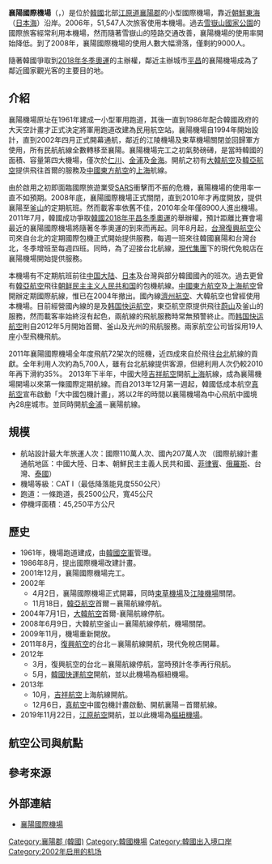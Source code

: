 {{otheruse|subject=位于韩国襄阳郡的机场|other=位于中华人民共和国襄阳市的机场|襄阳刘集机场}}
{{Infobox airport
| name         = 襄陽國際機場<br /><small>Yangyang International Airport</small>
| nativename   = {{lang|ko|양양국제공항}}
| photo        = Yangyang International Airport 20130829.jpg
| photosize    = 250px
| caption      = 
| IATA         = YNY
| ICAO         = RKNY
| type         = 民用
| operator     = {{Link-ko|韓國機場公社|한국공항공사}}
| city-served  = [[江原道_(韓國)|江原道]]
| location     = [[韓國|韓國]][[江原道_(韓國)|江原道]][[襄陽郡_(韓國)|襄陽郡]]
| hub         = 
* [[江原航空|江原航空]]
* [[韓國快運航空|韓國快運航空]]
| opened       = {{start date|2002|4|2}}
| closed       = <!-- {{end date|YYYY|MM|DD}} -->
| elevation-m  = 73
| metric-elev  = yes
| coordinates  = {{Coord|38|03|40|N|128|40|08|E|type:airport_region:KR|display=inline,title}}
| latd  =  38 | latm  = 03 | lats  = 40 | latNS  = N
| longd = 128 | longm = 40 | longs = 08 | longEW = E
| website                = {{URL|http://www.airport.co.kr/yangyang/main.do}}
| pushpin_map            = South Korea
| pushpin_mapsize        = 250
| pushpin_map_caption    = 機場在韓國的位置
| pushpin_label          = YNY/RKNY
| pushpin_label_position = right
| r1-number    = 15/33
| r1-length-m  = 2,500
| r1-surface   = 瀝青
| metric-rwy   = yes
| stat-year    = 2018
| stat1-header = 客運量
| stat1-data   = 37,671 人次
| stat2-header = 貨運量
| stat2-data   = 1.2 公噸
| stat3-header = 起降架次
| stat3-data   = 342 架次
}}

'''襄陽國際機場'''（{{kor|諺=양양국제공항|漢=襄陽國際空港|羅=Yangyang Gukje Gonghang|f=y}}，{{airport codes|YNY|RKNY}}）是位於[[韓國|韓國]]北部[[江原道_(韓國)|江原道]][[襄陽郡_(韩国)|襄陽郡]]的小型國際機場，靠近[[朝鮮東海|朝鮮東海]]（[[日本海|日本海]]）沿岸。2006年，51,547人次旅客使用本機場。過去[[雪嶽山|雪嶽山國家公園]]的國際旅客經常利用本機場，然而隨著雪嶽山的陸路交通改善，襄陽機場的使用率開始降低。到了2008年，襄陽國際機場的使用人數大幅滑落，僅剩約9000人。

隨著韓國爭取到[[2018年冬季奧林匹克運動會|2018年冬季奧運]]的主辦權，鄰近主辦城市[[平昌郡|平昌]]的襄陽機場成為了鄰近國家觀光客的主要目的地。

== 介紹 ==
襄陽機場原址在1961年建成一小型軍用跑道，其後一直到1986年配合韓國政府的大天空計畫才正式決定將軍用跑道改建為民用航空站。襄陽機場自1994年開始設計，直到2002年四月正式開幕通航，鄰近的江陵機場及束草機場關閉並回歸軍方使用，所有民航航線全數轉移至襄陽。襄陽機場完工之初氣勢磅礡，是當時韓國的面積、容量第四大機場，僅次於[[仁川機場|仁川]]、[[金浦機場|金浦]]及[[金海機場|金海]]。開航之初有[[大韓航空|大韓航空]]及[[韓亞航空|韓亞航空]]提供飛往首爾的服務及[[中國東方航空|中國東方航空]]的[[上海|上海]]航線。

由於啟用之初即面臨國際旅遊業受[[SARS|SARS]]衝擊而不振的危機，襄陽機場的使用率一直不如預期。2008年底，襄陽國際機場正式關閉，直到2010年才再度開放，提供襄陽至[[釜山|釜山]]的定期航班。然而載客率依舊不佳，2010年全年僅8900人進出機場。2011年7月，韓國成功爭取[[2018年冬季奧林匹克運動會|韓國2018年平昌冬季奧運]]的舉辦權，預計距離比賽會場最近的襄陽國際機場將隨著冬季奧運的到來而再起。同年8月起，[[台灣|台灣]][[復興航空|復興航空]]公司來自台北的定期國際包機正式開始提供服務，每週一班來往韓國襄陽和台灣台北，冬季增班至每週四班。同時，為了迎接台北航線，[[現代集團|現代集團]]下的現代免稅店在襄陽機場開始提供服務。

本機場有不定期航班前往[[中国大陆|中国大陆]]、[[日本|日本]]及台灣與部分韓國國內的班次。過去更曾有[[韓亞航空|韓亞航空]]飛往[[朝鲜民主主义人民共和国|朝鲜民主主义人民共和国]]的包機航線。[[中國東方航空|中國東方航空]]及[[上海航空|上海航空]]曾開辦定期國際航線，惟已在2004年撤出。國內線[[濟州航空|濟州航空]]、大韓航空也曾經使用本機場。目前經營國內線的是{{tsl|ko|이스트아시아에어라인|東亞航空}}及[[韩国快运航空|韩国快运航空]]，東亞航空原提供飛往[[蔚山|蔚山]]及釜山的服務，然而載客率始終沒有起色，兩航線的飛航服務時常無預警終止。而[[韩国快运航空|韩国快运航空]]則自2012年5月開始首爾、釜山及光州的飛航服務。兩家航空公司皆採用19人座小型飛機飛航。

2011年襄陽國際機場全年度飛航72架次的班機，近四成來自於飛往[[台北|台北]]航線的貢獻。全年利用人次約為5,700人，雖有台北航線提供客源，但總利用人次仍較2010年再下滑約35%。
2013年下半年，中國大陸[[吉祥航空|吉祥航空]]開航[[上海浦東機場|上海]]航線，成為襄陽機場開場以來第一條國際定期航線。而自2013年12月第一週起，韓國低成本航空[[真航空|真航空]]宣布啟動「大中國包機計畫」，將以2年的時間以襄陽機場為中心飛航中國境內28座城市。並同時開航[[金浦機場|金浦]]－襄陽航線。

== 規模 ==
* 航站設計最大年旅運人次：國際110萬人次、國內207萬人次 （國際航線計畫通航地區：中國大陸、日本、朝鮮民主主義人民共和國、[[菲律賓|菲律賓]]、[[俄羅斯|俄羅斯]]、台灣、[[泰國|泰國]]）
* 機場等級：CAT I（最低降落能見度550公尺）
* 跑道：一條跑道，長2500公尺，寬45公尺
* 停機坪面積：45,250平方公尺

== 歷史 ==
*1961年，機場跑道建成，由[[韓國空軍|韓國空軍]]管理。
*1986年8月，提出國際機場改建計畫。
*2001年12月，襄陽國際機場完工。
*2002年
**4月2日，襄陽國際機場正式開幕，同時[[束草機場|束草機場]]及[[江陵機場|江陵機場]]關閉。
**11月18日，[[韓亞航空|韓亞航空]]首爾－襄陽航線停航。
*2004年7月1日，[[大韓航空|大韓航空]]首爾-襄陽航線停航。
*2008年6月9日，大韓航空釜山－襄陽航線停航，機場關閉。
*2009年11月，機場重新開放。
*2011年8月，[[復興航空|復興航空]]的台北－襄陽航線開航，現代免稅店開幕。
*2012年
**3月，復興航空的台北－襄陽航線停航，當時預計冬季再行飛航。
**5月，[[韓國快運航空|韓國快運航空]]開航，並以此機場為樞紐機場。
*2013年
**10月，[[吉祥航空|吉祥航空]]上海航線開航。
**12月6日，[[真航空|真航空]]中國包機計畫啟動、開航襄陽－首爾航線。
*2019年11月22日，[[江原航空|江原航空]]開航，並以此機場為[[樞紐機場|樞紐機場]]。

== 航空公司與航點 ==
{{airport-dest-list
| {{flagicon|KOR}} {{nowrap| [[江原航空|江原航空]]}}| [[濟州國際機場|濟州]]、[[大邱國際機場|大邱]]、[[麗水機場|麗水]]
}}

== 參考來源 ==
<div class="references-small">
<references />
</div>

== 外部連結 ==
*[http://www.airport.co.kr/yangyang/main.do 襄陽國際機場]{{Wayback|url=http://www.airport.co.kr/yangyang/main.do |date=20180615055539 }}{{ko}}{{en}}{{ja}}{{zh-cn}}

{{韓國機場}}
[[Category:襄陽郡_(韓國)|Category:襄陽郡 (韓國)]]
[[Category:韓國機場|Category:韓國機場]]
[[Category:韓國出入境口岸|Category:韓國出入境口岸]]
[[Category:2002年启用的机场|Category:2002年启用的机场]]